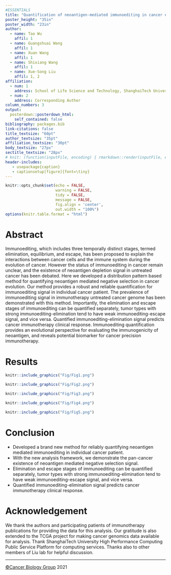 ---
#ESSENTIALS
title: "Quantification of neoantigen-mediated immunoediting in cancer evolution"
poster_height: "35in"
poster_width: "23in"
author:
  - name: Tao Wu
    affil: 1 
  - name: Guangshuai Wang
    affil: 1
  - name: Xuan Wang
    affil: 1
  - name: Shixiang Wang
    affil: 1
  - name: Xue-Song Liu
    affil: 1, 2
affiliation:
  - num: 1
    address: School of Life Science and Technology, ShanghaiTech University, Shanghai 201203, China
  - num: 2
    address: Corresponding Author
column_numbers: 3
output: 
  posterdown::posterdown_html:
    self_contained: false
bibliography: packages.bib
link-citations: false
title_textsize: "60pt"
author_textsize: "35pt"
affiliation_textsize: "30pt"
body_textsize: "27px"
sectitle_textsize: "28px"
# knit: (function(inputFile, encoding) { rmarkdown::render(inputFile, encoding = encoding, output_file = file.path(dirname(inputFile), 'index.html')) })
header-includes:
   - usepackage{caption}
   - captionsetup[figure]{font=\tiny}
---

```{r, include=FALSE}
knitr::opts_chunk$set(echo = FALSE,
                      warning = FALSE,
                      tidy = FALSE,
                      message = FALSE,
                      fig.align = 'center',
                      out.width = "100%")
options(knitr.table.format = "html") 
```

# Abstract

Immunoediting, which includes three temporally distinct stages, termed elimination, equilibrium, and escape, has been proposed to explain the interactions between cancer cells and the immune system during the evolution of cancer. However the status of immunoediting in cancer remain unclear, and the existence of neoantigen depletion signal in untreated cancer has been debated. Here we developed a distribution pattern based method for quantifying neoantigen mediated negative selection in cancer evolution. Our method provides a robust and reliable quantification for immunoediting signal in individual cancer patient. The prevalence of immunoediting signal in immunotherapy untreated cancer genome has been demonstrated with this method. Importantly, the elimination and escape stages of immunoediting can be quantified separately, tumor types with strong immunoediting-elimination tend to have weak immunoediting-escape signal, and vice versa. Quantified immunoediting-elimination signal predicts cancer immunotherapy clinical response. Immunoediting quantification provides an evolutional perspective for evaluating the immunogenicity of neoantigen, and reveals potential biomarker for cancer precision immunotherapy.

# Results

```{r, figure1, fig.cap='Conceptual framework for the quantification of elimination and escape phases of immunoediting.', out.width="80%"}
knitr::include_graphics("Fig/Fig1.png")
```

```{r, figure2, fig.cap='Distribution pattern based method for the quantification of neoantigen mediated negative selection in cancer evolution.', out.width="80%"}
knitr::include_graphics("Fig/Fig2.png")
```

```{r, figure3, fig.cap='Pan-cancer distributions and features of the quantified immunoediting signals (ESCCF and ESRNA).', out.width="100%"}
knitr::include_graphics("Fig/Fig3.png")
```

```{r, figure4, fig.cap='Immunoediting-elimination signal (ESCCF) and neoantigen-mediated negative selection strength quantification.', out.width="100%"}
knitr::include_graphics("Fig/Fig4.png")
```

```{r, figure5, fig.cap='Quantified immunoediting-elimination signal (ESCCF) predicts cancer immunotherapy clinical response.', out.width="100%"}
knitr::include_graphics("Fig/Fig5.png")
```

# Conclusion

- Developed a brand new method for reliably quantifying neoantigen mediated immunoediting in individual cancer patient.
- With the new analysis framework, we demonstrate the pan-cancer existence of neoantigen mediated negative selection signal.
- Elimination and escape stages of immunoediting can be quantified separately,
tumor types with strong immunoediting-elimination tend to have weak immunoediting-escape signal, and vice versa.
- Quantified immunoediting-elimination signal predicts cancer immunotherapy clinical response.

# Acknowledgement

We thank the authors and participating patients of immunotherapy publications for providing the data for this analysis. Our gratitude is also extended to the TCGA project for making cancer genomics data available for analysis. Thank ShanghaiTech University High Performance Computing Public Service Platform for computing services. Thanks also to other members of Liu lab for helpful discussion. 

***

[©Cancer Biology Group](https://github.com/XSLiuLab/) 2021
